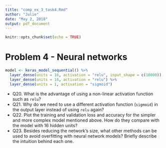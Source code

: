 ```yaml
---
title: "comp_ex_3_task4.Rmd"
author: "Julie"
date: "May 2, 2018"
output: pdf_document
---
```


```r
knitr::opts_chunk$set(echo = TRUE)
```

# Problem 4 - Neural networks

```r
model <- keras_model_sequential() %>%
  layer_dense(units = 16, activation = "relu", input_shape = c(10000)) %>%
  layer_dense(units = 16, activation = "relu") %>%
  layer_dense(units = 1, activation = "sigmoid")
```


* Q20. What is the advantage of using a non-linear activation function such as `relu`?
* Q21. Why do we need to use a different activation function (`sigmoid`) in the output layer instead of using `relu` again? 
* Q22. Plot the training and validation loss and accuracy for the simpler and more complex model mentioned above. How do they compare with the model with 16 hidden units?
* Q23. Besides reducing the network's size, what other methods can be used to avoid overfitting with neural network models? Briefly describe the intuition behind each one.
